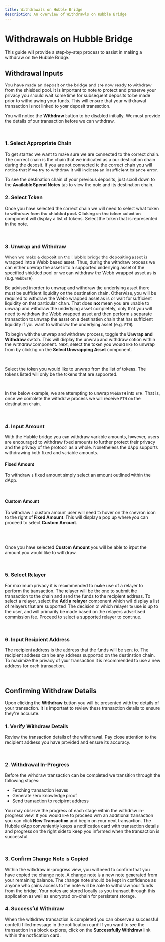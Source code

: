 ```yaml
---
title: Withdrawals on Hubble Bridge
description: An overview of Withdrawls on Hubble Bridge
---
```



# Withdrawals on Hubble Bridge

This guide will provide a step-by-step process to assist in making a withdraw on the Hubble Bridge.

## Withdrawal Inputs

You have made an deposit on the bridge and are now ready to withdraw from the shielded pool. It is important to note
to protect and preserve your privacy you should wait some time for subsequent deposits to be made prior to withdrawing
your funds. This will ensure that your withdrawal transaction is not linked to your deposit transaction.

You will notice the **Withdraw** button to be disabled initially. We must provide the details of our transaction
before we can withdraw.

<br />

<Withdraw />

### **1. Select Appropriate Chain**

To get started we want to make sure we are connected to the correct chain. The correct chain is the chain that we
indicated as a our destination chain during the deposit. If you are not connected to the correct chain you will
notice that if we try to withdraw it will indicate an insufficient balance error.

To see the destination chain of your previous deposits, just scroll down to the **Available Spend Notes** tab to view the
note and its destination chain.

### **2. Select Token**

Once you have selected the correct chain we will need to select what token to withdraw from the shielded pool. Clicking
on the token selection component will display a list of tokens. Select the token that is represented in the note.

<br />
<WithdrawToken />

### **3. Unwrap and Withdraw**

When we make a deposit on the Hubble bridge the depositing asset is wrapped into a Webb based asset. Thus, during the
withdraw process we can either unwrap the asset into a supported underlying asset of the specified shielded pool or we can
withdraw the Webb wrapped asset as is (e.g. `WebbETH`).

Be advised in order to unwrap and withdraw the underlying asset there must be sufficient liquidity on the destination chain. Otherwise,
you will be required to withdraw the Webb wrapped asset as is or wait for sufficient liquidity on that particular chain. That does **not** mean you are unable to unwrap and withdraw the underlying asset completely, only
that you will need to withdraw the Webb wrapped asset and then perform a separate transaction to unwrap the asset on a destination chain that has sufficient liquidity if you
want to withdraw the underlying asset (e.g. `ETH`).

To begin with the unwrap and withdraw process, toggle the **Unwrap and Withdraw** switch. This will display the unwrap and withdraw option within the withdraw component.
Next, select the token you would like to unwrap from by clicking on the **Select Unwrapping Asset** component.

<br />
<UnwrapWithdrawStart />

Select the token you would like to unwrap from the list of tokens. The tokens listed will only be the tokens that are supported.

<br />
<UnwrapWithdrawToken />

In the below example, we are attempting to unwrap `WebbETH` into `ETH`. That is, once we complete the withdraw process we will receive `ETH` on the destination chain.

<br />
<UnwrapWithdraw />

### **4. Input Amount**

With the Hubble bridge you can withdraw variable amounts, however, users are encouraged to withdraw fixed amounts to further protect their privacy and the privacy of the
protocol as a whole. Nonetheless the dApp supports withdrawing both fixed and variable amounts.

#### Fixed Amount

To withdraw a fixed amount simply select an amount outlined within the dApp.

<br />
<WithdrawFixedAmount />

#### Custom Amount

To withdraw a custom amount user will need to hover on the chevron icon to the right of **Fixed Amount**. This will display a pop up where you can proceed to
select **Custom Amount**.

<br />
<WithdrawCustomAmount />
<br />

Once you have selected **Custom Amount** you will be able to input the amount you would like to withdraw.

<br />
<WithdrawInputAmount />

### **5. Select Relayer**

For maximum privacy it is recommended to make use of a relayer to perform the transaction. The relayer will be the one to submit the transaction to the chain and send the funds to the recipient address.
To select a relayer, select the **Add a relayer** component which will display a list of relayers that are supported. The decision of which relayer to use is up to the user, and will primarily be
made based on the relayers advertised commission fee. Proceed to select a supported relayer to continue.

<br />
<RelayerSelection />

### **6. Input Recipient Address**

The recipient address is the address that the funds will be sent to. The recipient address can be any address supported on the destination chain. To maximize the privacy of your transaction it
is recommended to use a new address for each transaction.

<br />
<WithdrawRecipient />

## Confirming Withdraw Details

Upon clicking the **Withdraw** button you will be presented with the details of your transaction. It is important to
review these transaction details to ensure they're accurate.

### **1. Verify Withdraw Details**

Review the transaction details of the withdrawal. Pay close attention to the recipient address you have provided and ensure its accuracy.

<br />
<ConfirmWithdraw />

### **2. Withdrawal In-Progress**

Before the withdraw transaction can be completed we transition through the following stages:

- Fetching transaction leaves
- Generate zero knowledge proof
- Send transaction to recipient address

You may observe the progress of each stage within the withdraw in-progress view. If you would like to proceed with
an additional transaction you can click **New Transaction** and begin on your next transaction. The Hubble dApp
conveniently keeps a notification card with transaction details and progress on the right side to keep you informed
when the transaction is successful.

<br />

<WithdrawInProgress />

### **3. Confirm Change Note is Copied**

Within the withdraw in-progress view, you will need to confirm that you have copied the change note. A change note is a new note generated from your remaining balance. The change note should
be kept in confidence as anyone who gains access to the note will be able to withdraw your funds from the
bridge. Your notes are stored locally as you transact through this application as well as encrypted on-chain for persistent storage.

### **4. Successful Withdraw**

When the withdraw transaction is completed you can observe a successful confetti filled message in the notification card!
If you want to see the transaction in a block explorer, click on the **Successfully Withdraw** link within the
notification card.
